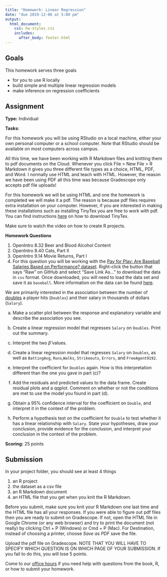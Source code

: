 ```yaml
---
title: "Homework: Linear Regression"
date: "due 2019-12-06 at 5:00 pm"
output: 
  html_document:
    css: hw-styles.css 
    includes:
      after_body: footer.html
---
```


## Goals 

This homework serves three goals 

- for you to use R locally
- build simple and multiple linear regression models
- make inference on regression coefficients

## Assignment

__Type:__ Individual

__Tasks:__

For this homework you will be using RStudio on a local machine, either your own personal computer or a school computer. Note that RStudio should be available on most computers across campus. 

All this time, we have been working with R Markdown files and knitting them to pdf documents on the Cloud. Whenever you click File > New File > R Markdown it gives you three different file types as a choice, HTML, PDF, and Word. I normally use HTML and teach with HTML. However, the reason we have been using PDF all this time was because Gradescope only accepts pdf file uploads!

For this homework we will be using HTML and one the homework is completed we will make it a pdf. The reason is because pdf files requires extra installation on your computer. However, if you are interested in making these installations such as installing TinyTex you are free to work with pdf. You can find instructions [here](https://bookdown.org/yihui/rmarkdown/installation.html) on how to download TinyTex. 

Make sure to watch the video on how to create R projects.



__Homework Questions__


1. OpenIntro 8.32 Beer and Blood Alcohol Content
2. OpenIntro 8.40 Cats, Part II
3. OpenIntro 9.14 Movie Returns, Part I
4. For this question you will be working with the [Pay for Play: Are Baseball Salaries Based on Performance? dataset](https://github.com/mdogucu/stats67-fa19-website/blob/master/hw/data/baseball-9192.csv). Right-click the button that says "Raw" on GitHub and select "Save Link As..." to download the data in `csv` format. Once downloaded, you will need to load the data set and save it as `baseball`. More information on the data can be found [here](http://jse.amstat.org/datasets/baseball.txt).

We are primarily interested in the association between the number of [doubles](https://en.wikipedia.org/wiki/Double_(baseball)) a player hits (`Doubles`) and their salary in thousands of dollars (`Salary`).

a. Make a scatter plot between the response and explanatory variable and describe the association you see.

b. Create a linear regression model that regresses `Salary` on `Doubles`. Print out the summary.

c. Interpret the two $\hat{\beta}$ values.

d. Create a linear regression model that regresses `Salary` on `Doubles`, as well as `BattingAvg`, `Runs`,`Walks`, `Strikeouts`, `Errors`, and `FreeAgent9192`.

e. Interpret the coefficient for `Doubles` again. How is this interpretation different than the one you gave in part (c)?

f. Add the residuals and predicted values to the data frame. Create residual plots and a qqplot. Comment on whether or not the conditions are met to use the model you found in part (d). 

g. Obtain a 95\% confidence interval for the coefficient on `Double`, and interpret it in the context of the problem.

h. Perform a hypothesis test on the coefficient for `Double` to test whether it has a linear relationship with `Salary`. State your hypotheses, draw your conclusion, provide evidence for the conclusion, and interpret your conclusion in the context of the problem.

 


__Scoring:__ 25 points

## Submission

In your project folder, you should see at least 4 things 

1. an R project
2. the dataset as a csv file
3. an R Markdown document
4. an HTML file that you get when you knit the R Markdown. 

Before you submit, make sure you knit your R Markdown one last time and the HTML file has all your responses. If you were able to figure out pdf files then you are ready to submit on Gradescope. If not, open the HTML file in Google Chrome (or any web browser) and try to print the document (not really) by clicking Ctrl + P (Windows) or Cmd + P (Mac). For Destination, instead of choosing a printer, choose _Save as PDF_ save the file. 

Upload the pdf file on Gradescope. NOTE THAT YOU WILL HAVE TO SPECIFY WHICH QUESTION IS ON WHICH PAGE OF YOUR SUBMISSION. If you fail to do this, you will lose 5 points. 

Come to our [office hours](https://mdogucu.ics.uci.edu/teaching/stats67-fa19/office.html) if you need help with questions from the book, R, or how to submit your homework.  

<br>
<br>
<br>